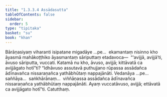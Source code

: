 ```yaml
---
title: "1.3.3.4 Assādasutta"
tableOfContents: false
sidebar:
  order: 5
type: "tipitaka"
basket: "su"
book: "khan"
---
```



<DynamicBreadcrumb />

<Division number="129" book="khan">

<Paragraph number="731" book="khan">
Bārāṇasiyaṃ viharanti isipatane migadāye …pe…  ekamantaṃ nisinno kho āyasmā mahākoṭṭhiko āyasmantaṃ sāriputtaṃ etadavoca—  “‘avijjā, avijjā’ti, āvuso sāriputta, vuccati. Katamā nu kho, āvuso, avijjā; kittāvatā ca avijjāgato hotī”ti?
</Paragraph>

<Paragraph number="732" book="khan">
“Idhāvuso assutavā puthujjano rūpassa assādañca ādīnavañca nissaraṇañca yathābhūtaṃ nappajānāti. Vedanāya …pe…  saññāya…  saṅkhārānaṃ…  viññāṇassa assādañca ādīnavañca nissaraṇañca yathābhūtaṃ nappajānāti. Ayaṃ vuccatāvuso, avijjā; ettāvatā ca avijjāgato hotī”ti.

</Paragraph>
</Division>

<Paragraph number="733" type="center" book="khan">
Catutthaṃ.
</Paragraph>